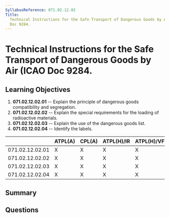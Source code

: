 ```yaml
---
SyllabusReference: 071.02.12.02
Title:
  Technical Instructions for the Safe Transport of Dangerous Goods by Air (ICAO
  Doc 9284.
---
```


# Technical Instructions for the Safe Transport of Dangerous Goods by Air (ICAO Doc 9284.

## Learning Objectives

1.  **071.02.12.02.01** -- Explain the principle of dangerous goods compatibility
    and segregation.
2.  **071.02.12.02.02** -- Explain the special requirements for the loading of
    radioactive materials.
3.  **071.02.12.02.03** -- Explain the use of the dangerous goods list.
4.  **071.02.12.02.04** -- Identify the labels.

|                 | ATPL(A) | CPL(A) | ATPL(H)/IR | ATPL(H)/VFR | CPL(H) | IR | CBIR(A) |
| --------------- | ------- | ------ | ---------- | ----------- | ------ | -- | ------- |
| 071.02.12.02.01 | X       | X      | X          | X           | X      |    |         |
| 071.02.12.02.02 | X       | X      | X          | X           | X      |    |         |
| 071.02.12.02.03 | X       | X      | X          | X           | X      |    |         |
| 071.02.12.02.04 | X       | X      | X          | X           | X      |    |         |

## Summary

## Questions
